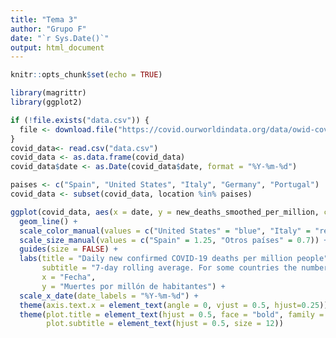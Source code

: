 ```yaml
---
title: "Tema 3"
author: "Grupo F"
date: "`r Sys.Date()`"
output: html_document
---
```


```r
knitr::opts_chunk$set(echo = TRUE)
```


```r
library(magrittr)
library(ggplot2)

if (!file.exists("data.csv")) {
  file <- download.file("https://covid.ourworldindata.org/data/owid-covid-data.csv", "data.csv")
}
covid_data<- read.csv("data.csv")
covid_data <- as.data.frame(covid_data)
covid_data$date <- as.Date(covid_data$date, format = "%Y-%m-%d")

paises <- c("Spain", "United States", "Italy", "Germany", "Portugal")
covid_data <- subset(covid_data, location %in% paises)

ggplot(covid_data, aes(x = date, y = new_deaths_smoothed_per_million, col = location, size = ifelse(location == "Spain", "Spain", "Otros países"))) +
  geom_line() +
  scale_color_manual(values = c("United States" = "blue", "Italy" = "red", "Germany" = "green", "Portugal" = "orange", "Spain" = "black")) +
  scale_size_manual(values = c("Spain" = 1.25, "Otros países" = 0.7)) +
  guides(size = FALSE) +
  labs(title = "Daily new confirmed COVID-19 deaths per million people",
       subtitle = "7-day rolling average. For some countries the number of confirmed deaths is much lower than the number of deaths. This is because of limited testing and challenges in the attribution of the cause of death.",
       x = "Fecha",
       y = "Muertes por millón de habitantes") +
  scale_x_date(date_labels = "%Y-%m-%d") +
  theme(axis.text.x = element_text(angle = 0, vjust = 0.5, hjust=0.25)) +
  theme(plot.title = element_text(hjust = 0.5, face = "bold", family = "Arial", size = 24),
        plot.subtitle = element_text(hjust = 0.5, size = 12))
```

